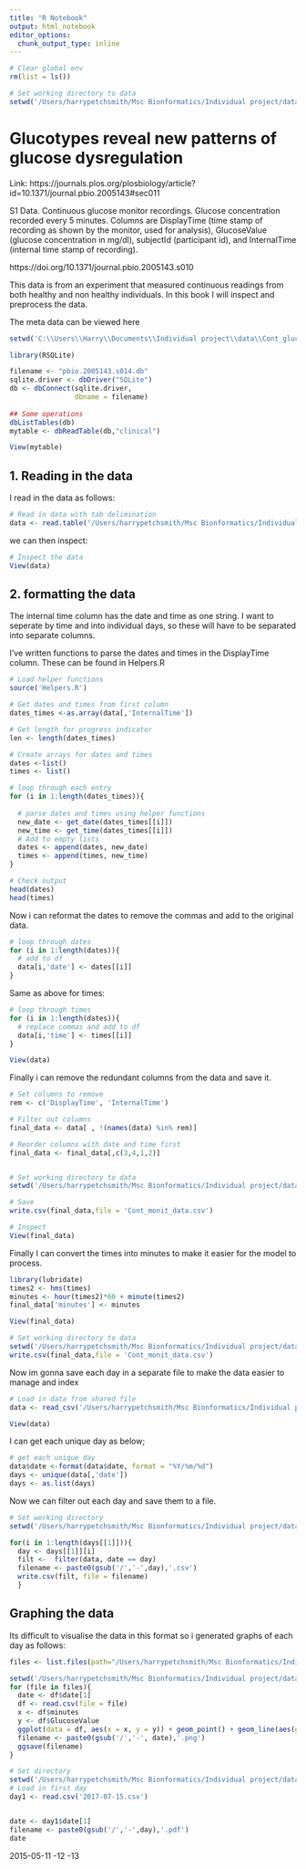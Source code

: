 ---
title: "R Notebook"
output: html_notebook
editor_options: 
  chunk_output_type: inline
---

```{r}
# Clear global env
rm(list = ls())

# Set working directory to data
setwd('/Users/harrypetchsmith/Msc Bionformatics/Individual project/data')
```


# Glucotypes reveal new patterns of glucose dysregulation

Link: https://journals.plos.org/plosbiology/article?id=10.1371/journal.pbio.2005143#sec011

S1 Data. Continuous glucose monitor recordings.
Glucose concentration recorded every 5 minutes. Columns are DisplayTime (time stamp of recording as shown by the monitor, used for analysis), GlucoseValue (glucose concentration in mg/dl), subjectId (participant id), and InternalTime (internal time stamp of recording).

https://doi.org/10.1371/journal.pbio.2005143.s010

This data is from an experiment that measured continuous readings from both healthy and non healthy individuals. In this book I will inspect and preprocess the data. 

The meta data can be viewed here 

```{r}
setwd('C:\\Users\\Harry\\Documents\\Individual project\\data\\Cont_gluc')

library(RSQLite)

filename <- "pbio.2005143.s014.db"
sqlite.driver <- dbDriver("SQLite")
db <- dbConnect(sqlite.driver,
                dbname = filename)
                
## Some operations
dbListTables(db)
mytable <- dbReadTable(db,"clinical")
```


```{r}
View(mytable)
```


## 1. Reading in the data

I read in the data as follows:

```{r}
# Read in data with tab delimination
data <- read.table('/Users/harrypetchsmith/Msc Bionformatics/Individual project/data/cont_gluc/pbio.2005143.s010',header = T,sep = '\t')
```

we can then  inspect:

```{r}
# Inspect the data 
View(data)
```

## 2. formatting the data 

The internal time column has the date and time as one string. I want to seperate by time and into individual days, so these will have to be separated into separate columns.

I've written functions to parse the dates and times in the DisplayTime column. These can be found in Helpers.R

```{r}
# Load helper functions
source('Helpers.R')

# Get dates and times from first column
dates_times <-as.array(data[,'InternalTime'])

# Get length for progress indicator
len <- length(dates_times)

# Create arrays for dates and times
dates <-list()
times <- list()

# loop through each entry
for (i in 1:length(dates_times)){
  
  # parse dates and times using helper functions
  new_date <- get_date(dates_times[[i]])
  new_time <- get_time(dates_times[[i]])
  # Add to empty lists 
  dates <- append(dates, new_date)
  times <- append(times, new_time)
}

# Check output 
head(dates)
head(times)
```

Now i can reformat the dates to remove the commas and add to the original data.

```{r}
# loop through dates 
for (i in 1:length(dates)){
  # add to df
  data[i,'date'] <- dates[[i]]
}
```

Same as above for times:

```{r}
# loop through times
for (i in 1:length(dates)){
  # replace commas and add to df
  data[i,'time'] <- times[[i]]
}

View(data)
```

Finally i can remove the redundant columns from the data and save it.

```{r}
# Set columns to remove
rem <- c('DisplayTime', 'InternalTime')

# Filter out columns
final_data <- data[ , !(names(data) %in% rem)]

# Reorder columns with date and time first
final_data <- final_data[,c(3,4,1,2)]


# Set working directory to data
setwd('/Users/harrypetchsmith/Msc Bionformatics/Individual project/data/Cont_gluc')

# Save 
write.csv(final_data,file = 'Cont_monit_data.csv')
```

```{r}
# Inspect
View(final_data)
```

Finally I can convert the times into minutes to make it easier for the model to process.

```{r}
library(lubridate)
times2 <- hms(times) 
minutes <- hour(times2)*60 + minute(times2)
final_data['minutes'] <- minutes
```



```{r}
View(final_data)
```


```{r}
# Set working directory to data
setwd('/Users/harrypetchsmith/Msc Bionformatics/Individual project/data/Cont_gluc')
write.csv(final_data,file = 'Cont_monit_data.csv')
```

Now im gonna save each day in a separate file to make the data easier to manage and index

```{r}
# Load in data from shared file
data <- read_csv('/Users/harrypetchsmith/Msc Bionformatics/Individual project/data/Cont_gluc/Cont_monit_data.csv')

View(data)
```
I can get each unique day as below;

```{r}
# get each unique day 
data$date <-format(data$date, format = "%Y/%m/%d")
days <- unique(data[,'date'])
days <- as.list(days)
```

Now we can filter out each day and save them to a file.

```{r}
# Set working directory
setwd('/Users/harrypetchsmith/Msc Bionformatics/Individual project/data/cont_gluc/Days')

for(i in 1:length(days[[1]])){
  day <- days[[1]][i]
  filt <-  filter(data, date == day)
  filename <- paste0(gsub('/','-',day),'.csv') 
  write.csv(filt, file = filename)
  }
```


## Graphing the data 
Its difficult to visualise the data in this format so i generated graphs of each day as follows:

```{r}
files <- list.files(path="/Users/harrypetchsmith/Msc Bionformatics/Individual project/data/cont_gluc/Days", pattern="*.csv", full.names=TRUE, recursive=FALSE)

setwd('/Users/harrypetchsmith/Msc Bionformatics/Individual project/data/cont_gluc/Days/Graphs')
for (file in files){
  date <- df$date[1]
  df <- read.csv(file = file)
  x <- df$minutes
  y <- df$GlucoseValue
  ggplot(data = df, aes(x = x, y = y)) + geom_point() + geom_line(aes(group = 1)) + theme(axis.text.x=element_text(color="#993333",size=2, angle=90)) + xlab('Time (minutes)') + ylab('Glucose Value')
  filename <- paste0(gsub('/','-', date),'.png')
  ggsave(filename)
}
```


```{r}
# Set directory
setwd('/Users/harrypetchsmith/Msc Bionformatics/Individual project/data/cont_gluc/Days')
# Load in first day
day1 <- read.csv('2017-07-15.csv')


date <- day1$date[1]
filename <- paste0(gsub('/','-',day),'.pdf') 
date 
```

2015-05-11
-12
-13





